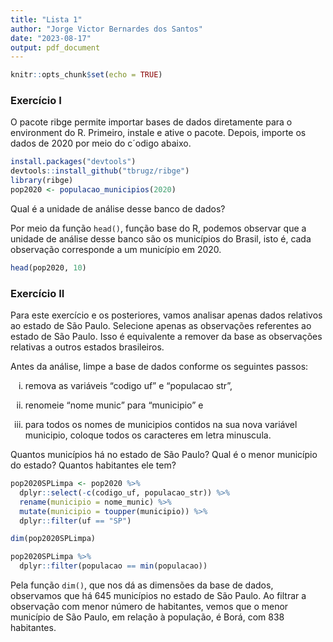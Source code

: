 ```yaml
---
title: "Lista 1"
author: "Jorge Victor Bernardes dos Santos"
date: "2023-08-17"
output: pdf_document
---
```


```r
knitr::opts_chunk$set(echo = TRUE)
```

### **Exercício I**

O pacote ribge permite importar bases de dados diretamente para o environment do R. Primeiro, instale e ative o pacote. Depois, importe os dados de 2020 por meio do c´odigo abaixo.

```r
install.packages("devtools")
devtools::install_github("tbrugz/ribge")
library(ribge)
pop2020 <- populacao_municipios(2020)

```

Qual é a unidade de análise desse banco de dados?

Por meio da função `head()`, função base do R, podemos observar que a unidade de análise desse banco são os municípios do Brasil, isto é, cada observação corresponde a um município em 2020.

```r
head(pop2020, 10)

```

### **Exercício II**

Para este exercício e os posteriores, vamos analisar apenas dados relativos ao estado de São Paulo. Selecione apenas as observações referentes ao estado de São Paulo. Isso é equivalente a remover da base as observações relativas a outros estados brasileiros.

Antes da análise, limpe a base de dados conforme os seguintes passos:

(i) remova as variáveis "codigo uf" e "populacao str",

(ii) renomeie "nome munic" para "municipio" e

(iii) para todos os nomes de municipios contidos na sua nova variável municipio, coloque todos os caracteres em letra minuscula.

Quantos municípios há no estado de São Paulo? Qual é o menor município do estado? Quantos habitantes ele tem?

```r
pop2020SPLimpa <- pop2020 %>% 
  dplyr::select(-c(codigo_uf, populacao_str)) %>% 
  rename(municipio = nome_munic) %>% 
  mutate(municipio = toupper(municipio)) %>% 
  dplyr::filter(uf == "SP")

dim(pop2020SPLimpa)

pop2020SPLimpa %>% 
  dplyr::filter(populacao == min(populacao))

```

Pela função `dim()`, que nos dá as dimensões da base de dados, observamos que há 645 municípios no estado de São Paulo. 
Ao filtrar a observação com menor número de habitantes, vemos que o menor município de São Paulo, em relação à população, é Borá, com 838 habitantes.
